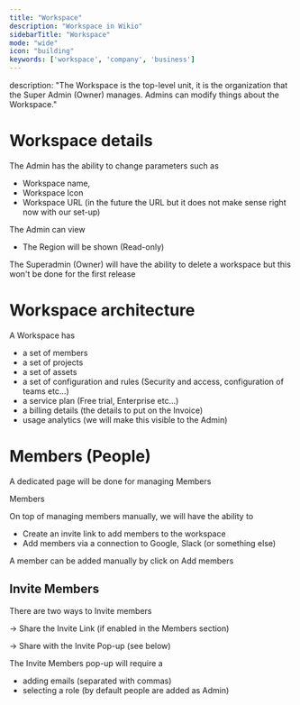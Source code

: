 ```yaml
---
title: "Workspace"
description: "Workspace in Wikio"
sidebarTitle: "Workspace"
mode: "wide"
icon: "building"
keywords: ['workspace', 'company', 'business']
---
```


description: "The Workspace is the top-level unit, it is the organization that the Super Admin (Owner) manages. Admins can modify things about the Workspace."

# Workspace details

The Admin has the ability to change parameters such as

- Workspace name,
- Workspace Icon
- Workspace URL (in the future the URL but it does not make sense right now with our set-up)

The Admin can view

- The Region will be shown (Read-only)

The Superadmin (Owner) will have the ability to delete a workspace but this won't be done for the first release

# Workspace architecture

A Workspace has

- a set of members
- a set of projects
- a set of assets
- a set of configuration and rules (Security and access, configuration of teams etc…)
- a service plan (Free trial, Enterprise etc…)
- a billing details (the details to put on the Invoice)
- usage analytics (we will make this visible to the Admin)

# Members (People)

A dedicated page will be done for managing Members

Members

On top of managing members manually, we will have the ability to

- Create an invite link to add members to the workspace
- Add members via a connection to Google, Slack (or something else)

A member can be added manually by click on Add members

## Invite Members

There are two ways to Invite members

→ Share the Invite Link (if enabled in the Members section)

→ Share with the Invite Pop-up (see below)

The Invite Members pop-up will require a

- adding emails (separated with commas)
- selecting a role (by default people are added as Admin)